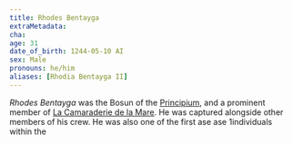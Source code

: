 ```yaml
---
title: Rhodes Bentayga
extraMetadata:
cha:
age: 31
date_of_birth: 1244-05-10 AI
sex: Male
pronouns: he/him
aliases: [Rhodia Bentayga II]
---
```


*Rhodes Bentayga* was the Bosun of the [Principium](../ships/principium.mdx),
and a prominent member of
[La Camaraderie de la Mare](../organizations/la-camaraderie.mdx). He was
captured alongside other members of his crew. He was also one of the first
ase ase 1individuals within the
